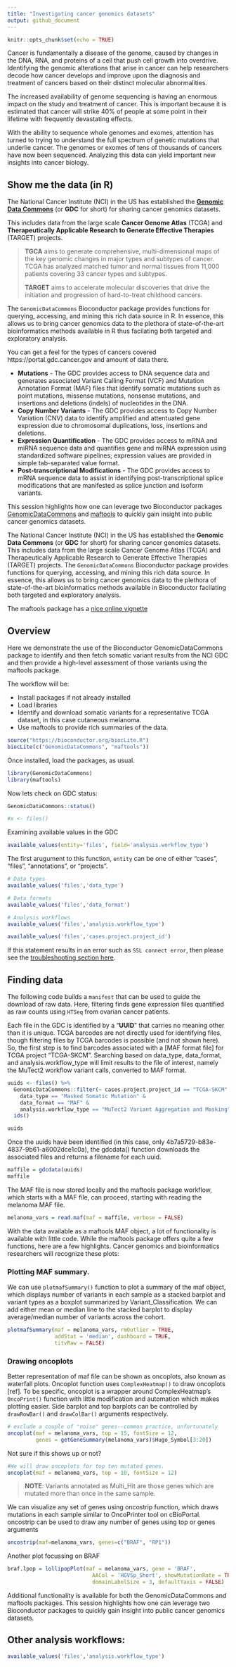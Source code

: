 ```yaml
---
title: "Investigating cancer genomics datasets"
output: github_document
---
```


```r
knitr::opts_chunk$set(echo = TRUE)
```

Cancer is fundamentally a disease of the genome, caused by changes in the DNA, RNA, and proteins of a cell that push cell growth into overdrive. Identifying the genomic alterations that arise in cancer can help researchers decode how cancer develops and improve upon the diagnosis and treatment of cancers based on their distinct molecular abnormalities.  

The increased availability of genome sequencing is having an enormous impact on the study and treatment of cancer.  This is important because it is estimated that cancer will strike 40% of people at some point in their lifetime with frequently devastating effects.  

With the ability to sequence whole genomes and exomes, attention has turned to trying to understand the full spectrum of genetic mutations that underlie cancer.  The genomes or exomes of tens of thousands of cancers have now been sequenced. Analyzing this data can yield important new insights into cancer biology.

## Show me the data (in R)
The National Cancer Institute (NCI) in the US has established the [**Genomic Data Commons**](https://gdc.cancer.gov/about-gdc) (or **GDC** for short) for sharing cancer genomics datasets.  

This includes data from the large scale **Cancer Genome Atlas** (TCGA) and **Therapeutically Applicable Research to Generate Effective Therapies** (TARGET) projects.  

> **TGCA** aims to generate comprehensive, multi-dimensional maps of the key genomic changes in major types and subtypes of cancer. TCGA has analyzed matched tumor and normal tissues from 11,000 patients covering 33 cancer types and subtypes.
>
> **TARGET** aims to accelerate molecular discoveries that drive the initiation and progression of hard-to-treat childhood cancers.  

The `GenomicDataCommons` Bioconductor package provides functions for querying, accessing, and mining this rich data source in R. In essence, this allows us to bring cancer genomics data to the plethora of state-of-the-art bioinformatics methods available in R thus facilating both targeted and exploratory analysis.

You can get a feel for the types of cancers covered https://portal.gdc.cancer.gov and amount of data there.



- **Mutations** - The GDC provides access to DNA sequence data and generates associated Variant Calling Format (VCF) and Mutation Annotation Format (MAF) files that identify somatic mutations such as point mutations, missense mutations, nonsense mutations, and insertions and deletions (indels) of nucleotides in the DNA.
- **Copy Number Variants** - The GDC provides access to Copy Number Variation (CNV) data to identify amplified and attentuated gene expression due to chromosomal duplications, loss, insertions and deletions.
- **Expression Quantification** - The GDC provides access to mRNA and miRNA sequence data and quantifies gene and miRNA expression using standardized software pipelines; expression values are provided in simple tab-separated value format.
- **Post-transcriptional Modifications** - The GDC provides access to mRNA sequence data to assist in identifying post-transcriptional splice modifications that are manifested as splice junction and isoform variants.




This session highlights how one can leverage two Bioconductor packages [GenomicDataCommons](https://bioconductor.org/packages/release/bioc/html/GenomicDataCommons.html) and [maftools](https://bioconductor.org/packages/release/bioc/html/maftools.html) to quickly gain insight into public cancer genomics datasets.

The National Cancer Institute (NCI) in the US has established the **Genomic Data Commons** (or **GDC** for short) for sharing cancer genomics datasets. This includes data from the large scale Cancer Genome Atlas (TCGA) and Therapeutically Applicable Research to Generate Effective Therapies (TARGET) projects. The `GenomicDataCommons` Bioconductor package provides functions for querying, accessing, and mining this rich data source. In essence, this allows us to bring cancer genomics data to the plethora of state-of-the-art bioinformatics methods available in Bioconductor facilating both targeted and exploratory analysis.

The maftools package has a [nice online vignette](https://bioconductor.org/packages/release/bioc/vignettes/maftools/inst/doc/maftools.html)

## Overview
Here we demonstrate the use of the Bioconductor GenomicDataCommons package to identify and then fetch somatic variant results from the NCI GDC and then provide a high-level assessment of those variants using the maftools package. 

The workflow will be:

- Install packages if not already installed
- Load libraries
- Identify and download somatic variants for a representative TCGA dataset, in this case cutaneous melanoma.
- Use maftools to provide rich summaries of the data.

```r
source("https://bioconductor.org/biocLite.R")
biocLite(c("GenomicDataCommons", "maftools"))
```

Once installed, load the packages, as usual.

```r
library(GenomicDataCommons)
library(maftools)
```

Now lets check on GDC status:

```r
GenomicDataCommons::status()
```

```r
#x <- files()

```


Examining available values in the GDC

```r
available_values(entity='files', field='analysis.workflow_type')
```

The first arugument to this function,  `entity`	can be one of either "cases", "files", "annotations", or "projects". 

```r
# Data types
available_values('files','data_type')
```

```r
# Data formats
available_values('files','data_format')
```

```r
# Analysis workflows
available_values('files','analysis.workflow_type')
```


```r
available_values('files','cases.project.project_id')
```

If this statement results in an error such as `SSL connect error`, then please see the [troubleshooting section here](https://bioconductor.org/packages/release/bioc/vignettes/GenomicDataCommons/inst/doc/overview.html#ssl-connection-errors).  

## Finding data

The following code builds a `manifest` that can be used to guide the download of raw data. Here, filtering finds gene expression files quantified as raw counts using `HTSeq` from ovarian cancer patients.



Each file in the GDC is identified by a "**UUID**" that carries no meaning other than it is unique. TCGA barcodes are not directly used for identifying files, though filtering files by TCGA barcodes is possible (and not shown here). So, the first step is to find barcodes associated with a [MAF format file] for TCGA project “TCGA-SKCM”. Searching based on data_type, data_format, and analysis.workflow_type will limit results to the file of interest, namely the MuTect2 workflow variant calls, converted to MAF format.

```r
uuids <- files() %>%
  GenomicDataCommons::filter(~ cases.project.project_id == "TCGA-SKCM" &
    data_type == "Masked Somatic Mutation" &
    data_format == "MAF" &
    analysis.workflow_type == "MuTect2 Variant Aggregation and Masking") %>%
  ids()

uuids
```

Once the uuids have been identified (in this case, only 4b7a5729-b83e-4837-9b61-a6002dce1c0a), the gdcdata() function downloads the associated files and returns a filename for each uuid.

```r
maffile = gdcdata(uuids)
maffile
```

The MAF file is now stored locally and the maftools package workflow, which starts with a MAF file, can proceed, starting with reading the melanoma MAF file.

```r
melanoma_vars = read.maf(maf = maffile, verbose = FALSE)
```

With the data available as a maftools MAF object, a lot of functionality is available with little code. While the maftools package offers quite a few functions, here are a few highlights. Cancer genomics and bioinformatics researchers will recognize these plots:

###  Plotting MAF summary.

We can use `plotmafSummary()` function to plot a summary of the maf object, which displays number of variants in each sample as a stacked barplot and variant types as a boxplot summarized by Variant_Classification. We can add either mean or median line to the stacked barplot to display average/median number of variants across the cohort.

```r
plotmafSummary(maf = melanoma_vars, rmOutlier = TRUE,
               addStat = 'median', dashboard = TRUE,
               titvRaw = FALSE)

```

### Drawing oncoplots

Better representation of maf file can be shown as oncoplots, also known as waterfall plots. Oncoplot function uses `ComplexHeatmap()` to draw oncoplots [ref]. To be specific, oncoplot is a wrapper around ComplexHeatmap’s `OncoPrint()` function with little modification and automation which makes plotting easier. Side barplot and top barplots can be controlled by `drawRowBar()` and `drawColBar()` arguments respectively.

```r
# exclude a couple of "noise" genes--common practice, unfortunately
oncoplot(maf = melanoma_vars, top = 15, fontSize = 12,
         genes = getGeneSummary(melanoma_vars)$Hugo_Symbol[3:20])
```

Not sure if this shows up or not?

```r
#We will draw oncoplots for top ten mutated genes.
oncoplot(maf = melanoma_vars, top = 10, fontSize = 12)
```

> **NOTE**: Variants annotated as Multi_Hit are those genes which are mutated more than once in the same sample.

We can visualize any set of genes using oncostrip function, which draws mutations in each sample similar to OncoPrinter tool on cBioPortal. oncostrip can be used to draw any number of genes using top or genes arguments

```r
oncostrip(maf=melanoma_vars, genes=c("BRAF", "RP1"))
```


Another plot focussing on BRAF

```r
braf.lpop = lollipopPlot(maf = melanoma_vars, gene = 'BRAF',
                           AACol = 'HGVSp_Short', showMutationRate = TRUE,
                           domainLabelSize = 3, defaultYaxis = FALSE)
```

Additional functionality is available for both the GenomicDataCommons and maftools packages. This session highlights how one can leverage two Bioconductor packages to quickly gain insight into public cancer genomics datasets.

## Other analysis workflows:

```r
available_values('files','analysis.workflow_type')
```

